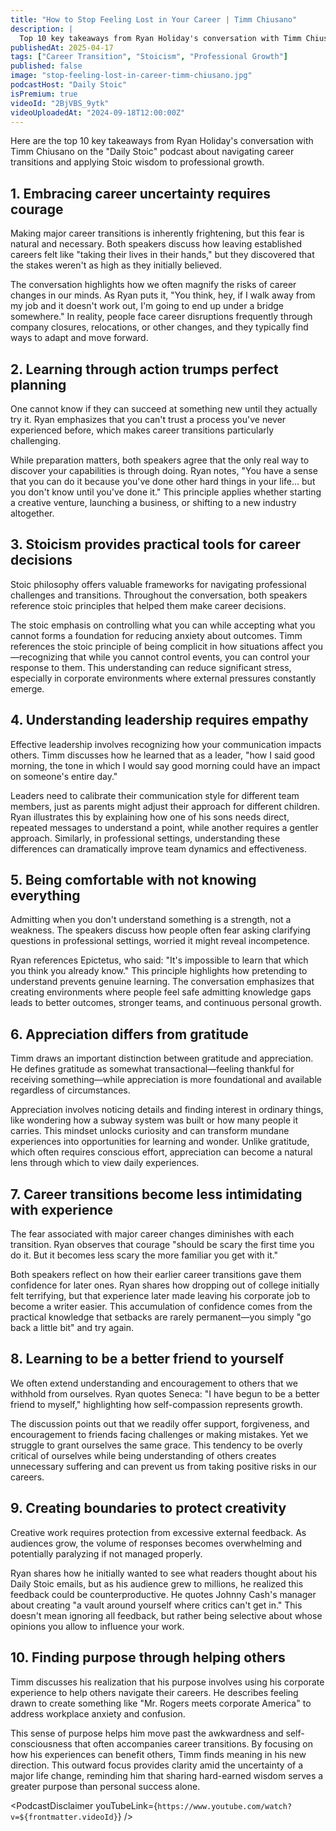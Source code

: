 ```yaml
---
title: "How to Stop Feeling Lost in Your Career | Timm Chiusano"
description: |
  Top 10 key takeaways from Ryan Holiday's conversation with Timm Chiusano on the "Daily Stoic" podcast about navigating career transitions and applying Stoic wisdom to professional growth.
publishedAt: 2025-04-17
tags: ["Career Transition", "Stoicism", "Professional Growth"]
published: false
image: "stop-feeling-lost-in-career-timm-chiusano.jpg"
podcastHost: "Daily Stoic"
isPremium: true
videoId: "2BjVBS_9ytk"
videoUploadedAt: "2024-09-18T12:00:00Z"
---
```



<PodcastSummaryPageLayout frontmatter={frontmatter}>

Here are the top 10 key takeaways from Ryan Holiday's conversation with Timm Chiusano on the "Daily Stoic" podcast about navigating career transitions and applying Stoic wisdom to professional growth.

## 1. Embracing career uncertainty requires courage

Making major career transitions is inherently frightening, but this fear is natural and necessary. Both speakers discuss how leaving established careers felt like "taking their lives in their hands," but they discovered that the stakes weren't as high as they initially believed.

The conversation highlights how we often magnify the risks of career changes in our minds. As Ryan puts it, "You think, hey, if I walk away from my job and it doesn't work out, I'm going to end up under a bridge somewhere." In reality, people face career disruptions frequently through company closures, relocations, or other changes, and they typically find ways to adapt and move forward.

## 2. Learning through action trumps perfect planning

One cannot know if they can succeed at something new until they actually try it. Ryan emphasizes that you can't trust a process you've never experienced before, which makes career transitions particularly challenging.

While preparation matters, both speakers agree that the only real way to discover your capabilities is through doing. Ryan notes, "You have a sense that you can do it because you've done other hard things in your life... but you don't know until you've done it." This principle applies whether starting a creative venture, launching a business, or shifting to a new industry altogether.

## 3. Stoicism provides practical tools for career decisions

Stoic philosophy offers valuable frameworks for navigating professional challenges and transitions. Throughout the conversation, both speakers reference stoic principles that helped them make career decisions.

The stoic emphasis on controlling what you can while accepting what you cannot forms a foundation for reducing anxiety about outcomes. Timm references the stoic principle of being complicit in how situations affect you—recognizing that while you cannot control events, you can control your response to them. This understanding can reduce significant stress, especially in corporate environments where external pressures constantly emerge.

## 4. Understanding leadership requires empathy

Effective leadership involves recognizing how your communication impacts others. Timm discusses how he learned that as a leader, "how I said good morning, the tone in which I would say good morning could have an impact on someone's entire day."

Leaders need to calibrate their communication style for different team members, just as parents might adjust their approach for different children. Ryan illustrates this by explaining how one of his sons needs direct, repeated messages to understand a point, while another requires a gentler approach. Similarly, in professional settings, understanding these differences can dramatically improve team dynamics and effectiveness.

## 5. Being comfortable with not knowing everything

Admitting when you don't understand something is a strength, not a weakness. The speakers discuss how people often fear asking clarifying questions in professional settings, worried it might reveal incompetence.

Ryan references Epictetus, who said: "It's impossible to learn that which you think you already know." This principle highlights how pretending to understand prevents genuine learning. The conversation emphasizes that creating environments where people feel safe admitting knowledge gaps leads to better outcomes, stronger teams, and continuous personal growth.

## 6. Appreciation differs from gratitude

Timm draws an important distinction between gratitude and appreciation. He defines gratitude as somewhat transactional—feeling thankful for receiving something—while appreciation is more foundational and available regardless of circumstances.

Appreciation involves noticing details and finding interest in ordinary things, like wondering how a subway system was built or how many people it carries. This mindset unlocks curiosity and can transform mundane experiences into opportunities for learning and wonder. Unlike gratitude, which often requires conscious effort, appreciation can become a natural lens through which to view daily experiences.

## 7. Career transitions become less intimidating with experience

The fear associated with major career changes diminishes with each transition. Ryan observes that courage "should be scary the first time you do it. But it becomes less scary the more familiar you get with it."

Both speakers reflect on how their earlier career transitions gave them confidence for later ones. Ryan shares how dropping out of college initially felt terrifying, but that experience later made leaving his corporate job to become a writer easier. This accumulation of confidence comes from the practical knowledge that setbacks are rarely permanent—you simply "go back a little bit" and try again.

## 8. Learning to be a better friend to yourself

We often extend understanding and encouragement to others that we withhold from ourselves. Ryan quotes Seneca: "I have begun to be a better friend to myself," highlighting how self-compassion represents growth.

The discussion points out that we readily offer support, forgiveness, and encouragement to friends facing challenges or making mistakes. Yet we struggle to grant ourselves the same grace. This tendency to be overly critical of ourselves while being understanding of others creates unnecessary suffering and can prevent us from taking positive risks in our careers.

## 9. Creating boundaries to protect creativity

Creative work requires protection from excessive external feedback. As audiences grow, the volume of responses becomes overwhelming and potentially paralyzing if not managed properly.

Ryan shares how he initially wanted to see what readers thought about his Daily Stoic emails, but as his audience grew to millions, he realized this feedback could be counterproductive. He quotes Johnny Cash's manager about creating "a vault around yourself where critics can't get in." This doesn't mean ignoring all feedback, but rather being selective about whose opinions you allow to influence your work.

## 10. Finding purpose through helping others

Timm discusses his realization that his purpose involves using his corporate experience to help others navigate their careers. He describes feeling drawn to create something like "Mr. Rogers meets corporate America" to address workplace anxiety and confusion.

This sense of purpose helps him move past the awkwardness and self-consciousness that often accompanies career transitions. By focusing on how his experiences can benefit others, Timm finds meaning in his new direction. This outward focus provides clarity amid the uncertainty of a major life change, reminding him that sharing hard-earned wisdom serves a greater purpose than personal success alone.

<PodcastDisclaimer
  youTubeLink={`https://www.youtube.com/watch?v=${frontmatter.videoId}`}
/>

</PodcastSummaryPageLayout>
